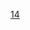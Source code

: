 {{Routemap
| inline = <includeonly>1</includeonly>
| title = 北京地铁14号线
| title-bg = {{北京地铁颜色|14}}
| map=
uhKBHFa~~ ~~{{stl|北京地铁|张郭庄}}
WASSERq\uhKRZW\WASSERq~~ ~~ ~~ ~~[[小清河 (北京)|小清河]]
uhBHF~~ ~~{{stl|北京地铁|园博园}}
hCONTgq\umhKRZhu\hCONTfq~~ ~~ ~~ ~~[[京广高速铁路]]
WASSERq\uhKRZW\WASSERq~~ ~~ ~~ ~~[[永定河特大桥 (北京地铁14号线)|永定河特大桥]]跨[[永定河]]
CONTgq\umhKRZ\CONTfq~~ ~~ ~~ ~~[[丰沙铁路]]
\uhtSTRa\uKDSTCCa~~ ~~ ~~ ~~[[张仪村停车场]]
\utKRWg+l\utKRWr
utBHF~~ ~~{{stl|北京地铁|大瓦窑}}
utBHF~~ ~~{{stl|北京地铁|郭庄子}}
utBHF~~ ~~{{stl|北京地铁|大井}}
utCONTgq\utSTRq\utTINTt\utCONTfq\~~ ~~{{stl|北京地铁|七里庄}}~~{{北京地铁线路名|9|N}}~~{{rmr|Licon=L|Ricon=R|{{stl|北京地铁|郭公庄}}|{{stl|北京地铁|国家图书馆}}}}
utCONTgq\utABZq2\utTINTt!~utSTRc3\utCONTfq\~~ ~~{{stl|北京地铁|西局}}~~{{北京地铁线路名|10|N}}~~ {{rmr|Licon=L|Ricon=R|外环|内环}}
utSTRc1\utABZg+4\~~ ~~ ~~ ~~联络线往{{北京地铁线路名|10}}
utBHF~~ ~~{{stl|北京地铁|东管头}} 
uextSTRc2\uetABZg3\~~ ~~ ~~ ~~联络线往{{北京地铁线路名|16}}
uextCONTgq\uextABZq1!~HUBc2\utTINTxt!~uextSTRc4!~HUB3\uextCONTfq\~~ ~~{{stl|北京地铁|丽泽商务区}}~~{{Dim|{{北京地铁线路名|16|N}} {{北京地铁线路名|大机|N}}}}~~{{北京地铁线路名|16|N}}{{rmr|Licon=L|Ricon=R|{{stl|北京地铁|宛平城}}|{{stl|北京地铁|北安河}}}}
extCONTgq\extKBHFeq!~HUB1\utSTR!~HUBc4\\~~ ~~ ~~ ~~{{北京地铁线路名|大机|N}}{{rmr|Licon=L|{{stl|北京地铁|大兴机场}}}}
WASSERq\utKRZW\WASSERq~~ ~~ ~~ ~~[[莲花河]]
utBHF~~ ~~{{stl|北京地铁|菜户营}}
CONTgq\umtKRZ\CONTfq~~ ~~ ~~ ~~[[京九铁路]][[西黄联络线]]
WASSERq\utKRZW\WASSER+r~~ ~~ ~~ ~~[[凉水河]]
\utBHF\WASSER~~ ~~{{stl|北京地铁|西铁营}}
WASSERq\utKRZW\WASSERr~~ ~~ ~~ ~~[[凉水河]]
utCONTgq\utSTRq\utKRZtu!~HUBc2\uetBHFq!~HUB3\utCONTfq~~ ~~ ~~ ~~{{rmr|Licon=L|Ricon=R|{{stl|北京地铁|新宫}}|{{stl|北京地铁|牡丹园}}}}
\utBHF!~HUB1\HUBc4~~ ~~{{stl|北京地铁|景风门}}~~{{Dim|{{北京地铁线路名|19|N}}}}
CONTgq\STR+r\utSTR\\
LDER\BHF!~HUB2\utSTR!~HUBc3\\~~ ~~ ~~ ~~国铁[[北京南站]]，[[京津城际铁路]]、[[京沪高速铁路]]等
utCONTgq\mKRZt!~HUBc1\utTINTt!~HUB4\utCONTfq\~~ ~~{{stl|北京地铁|北京南站}}~~{{北京地铁线路名|4|N}}~~{{rmr|Licon=L|Ricon=R|{{北京地铁线路名|大|N}}{{stl|北京地铁|天宫院}}|{{stl|北京地铁|安河桥北}}}}
STR\uetBHF\~~ ~~{{Dim|{{stl|北京地铁|陶然桥}}}}~~（2023年）
STRl\umtKRZ\CONTfq
HUBc2\utBHF!~HUB3\~~ ~~{{stl|北京地铁|永定门外}}~~{{北京地铁线路名|8|N}}
utCONTgq\utBHFq!~HUB1\utKRZto!~HUBc4\utCONTfq\~~ ~~ ~~ ~~{{rmr|Licon=L|Ricon=R|{{stl|北京地铁|瀛海}}|{{stl|北京地铁|朱辛庄}}}}
utBHF~~ ~~{{stl|北京地铁|景泰}}
HUBc2\utBHF!~HUB3\~~ ~~{{stl|北京地铁|蒲黄榆}}~~{{北京地铁线路名|5|N}}
utCONTgq\utBHFq!~HUB1\utKRZtu!~HUBc4\utCONTfq\~~ ~~ ~~ ~~{{rmr|Licon=L|Ricon=R|{{stl|北京地铁|宋家庄}}|{{stl|北京地铁|天通苑北}}}}
utBHF~~ ~~{{stl|北京地铁|方庄}}
hCONTgq\hSTRq\hSTRq\umtKRZh\hCONTfq\\~~ ~~ ~~ ~~[[京津城际铁路]]
utCONTgq\utSTRq\utSTR+r\utSTR\\\~~ ~~ ~~ ~~{{北京地铁线路名|10|N}}{{rmr|Licon=L|内环}}
HUBrg\utBHF!~HUBq\utBHF!~HUBeq\\~~ ~~{{stl|北京地铁|十里河}}~~{{北京地铁线路名|10|N}} {{北京地铁线路名|17|N}}
utCONTgq\utKBHFxeq!~HUBe\uetKRZto\uetKRZto\uextCONTfq\\~~ ~~ ~~ ~~{{北京地铁线路名|17|N}}{{rmr|Licon=L|Ricon=R|{{stl|北京地铁|嘉会湖}}|{{stl|北京地铁|未来科学城北}}}}
utSTRl\utKRZtu\utCONTfq~~ ~~ ~~ ~~{{北京地铁线路名|10|N}}{{rmr|Ricon=R|外环}}
utBHF~~ ~~{{stl|北京地铁|北工大西门}}
utBHF~~ ~~{{stl|北京地铁|平乐园}}
utCONTgq\utTINTt\utCONTfq~~ ~~{{stl|北京地铁|九龙山}}~~{{北京地铁线路名|7|N}}~~{{rmr|Licon=L|Ricon=R|{{stl|北京地铁|环球度假区}}|{{stl|北京地铁|北京西站}}}}
CONTgq\umtKRZ\CONTfq~~ ~~ ~~ ~~[[京哈铁路]]
WASSERq\utKRZW\WASSERq~~ ~~ ~~ ~~[[通惠河]]
uextCONTgq\uextSTRq\uetKRZto\uextBHFq!~HUBa\uextCONTfq~~ ~~ ~~ ~~{{北京地铁线路名|28|N}}{{rmr|Licon=L|Ricon=R|{{stl|北京地铁|广渠东路}}|{{stl|北京地铁|东大桥}}}}
utCONTgq\utSTRq\utKRZtu\utBHFq!~HUB\utCONTfq~~ ~~ ~~ ~~{{北京地铁线路名|1|N}}{{rmr|Licon=L|Ricon=R|{{北京地铁线路名|八|N}}{{stl|北京地铁|环球度假区}}|{{stl|北京地铁|古城}}}}
\utBHF!~HUBaq\HUBrf~~ ~~{{stl|北京地铁|大望路}}~~{{北京地铁线路名|1|N}} {{Dim|{{北京地铁线路名|28|N}} {{BJS Dater|28|（|time|）}}}}
uextCONTgq\uextSTRq\uetTINTxt\uextSTRq\uextCONTfq~~ ~~{{Dim|{{stl|北京地铁|红庙}}}}~~{{Dim|{{北京地铁线路名|22|N}} {{BJS Dater|22|（|time|）}}}} 暂缓开通~~{{rmr|Licon=L|Ricon=R|{{stl|北京地铁|平谷}}|{{stl|北京地铁|东大桥}}}}
WASSERq\WASSERq\utKRZW\WASSERq\~~ ~~ ~~ ~~[[二道沟 (北京)|二道沟]]
utCONTgq\utABZq2\utTINTt!~utSTRc3\utCONTfq\~~ ~~{{stl|北京地铁|金台路}}~~{{北京地铁线路名|6|N}}~~{{rmr|Licon=L|Ricon=R|{{stl|北京地铁|潞城}}|{{stl|北京地铁|金安桥}}}}
utSTRc1\utABZg+4\~~ ~~ ~~ ~~联络线往{{北京地铁线路名|6}}
uextCONTgq\uextABZq2\utTINTxt!~uextSTRc3\uextCONTfq\~~ ~~{{stl|北京地铁|朝阳公园}}~~{{Dim|{{北京地铁线路名|3|N}} {{BJS Dater|3|（|time|）}}}}~~{{rmr|Licon=L|Ricon=R|{{stl|北京地铁|东风}}|{{stl|北京地铁|东四十条}}}}
uextSTRc1\uetABZg+4\~~ ~~ ~~ ~~联络线往{{北京地铁线路名|3}}
WASSERq\utKRZW\WASSERq~~ ~~ ~~ ~~[[朝阳公园 (北京)|朝阳公园]]南湖
utBHF~~ ~~{{stl|北京地铁|枣营}}
WASSERq\utKRZW\WASSERq~~ ~~ ~~ ~~[[朝阳公园 (北京)|朝阳公园]]水碓湖、[[亮马河]]
utBHF~~ ~~{{stl|北京地铁|东风北桥}}
WASSERq\utKRZW\WASSERq~~ ~~ ~~ ~~[[坝河]]
utBHF~~ ~~{{stl|北京地铁|将台}}
HUBc2\uetBHF!~HUB3\~~ ~~{{Dim|{{stl|北京地铁|高家园}}}}~~{{Dim|{{北京地铁线路名|12|N}}（2023年）}}
uextCONTgq\uextBHFq!~HUB1\uetKRZto!~HUBc4\uextCONTfq\~~ ~~ ~~ ~~{{rmr|Licon=L|Ricon=R|{{stl|北京地铁|东风}}|{{stl|北京地铁|四季青}}}}
uhCONTgq\uhSTRq\utKRZh\uhCONTfq\~~ ~~ ~~ ~~{{北京地铁线路名|首机|N}}{{rmr|Licon=L|Ricon=R|{{stl|北京地铁|3号航站楼}}|{{stl|北京地铁|北新桥}}}}
utBHF~~ ~~{{stl|北京地铁|望京南}}
utBHF~~ ~~{{stl|北京地铁|阜通}}
HUBc2\utBHF!~HUB3\~~ ~~{{stl|北京地铁|望京}}~~{{北京地铁线路名|15|N}}
utLSTR+l\utBHFq!~HUB1\utKRZtu!~HUBc4\utCONTfq\~~ ~~ ~~ ~~{{rmr|Ricon=R|{{stl|北京地铁|清华东路西口}}}}
utLSTR\WASSER+l\utKRZW\WASSERq\~~ ~~ ~~ ~~[[北小河]]
utLSTR\WASSER\utBHF\\~~ ~~{{stl|北京地铁|东湖渠}}
WASSERq\utKRZW\WASSERr\utBHF\\\~~ ~~{{stl|北京地铁|来广营}}
CONTgq\umtKRZ\STRq\umtKRZ\CONTfq\\~~ ~~ ~~ ~~[[双沙铁路]]
utLSTR\\utBHF\\~~ ~~{{stl|北京地铁|善各庄}}
utLSTR\uKDSTa\utSTRe\\~~ ~~ ~~ ~~[[马泉营车辆段]]（{{北京地铁线路名|15}}）
utLSTR\uKRWgl\uKRWg+r\\~~ ~~ ~~ ~~聯絡線往{{北京地铁线路名|15}}
utLSTR\utSTRa\uKDSTe\\~~ ~~ ~~ ~~[[马泉营车辆段]]（{{北京地铁线路名|14}}）
tCONTgq\umtKRZto\umtKRZto\tSTRq\tCONTfq\\~~ ~~ ~~ ~~[[京沈客运专线]]
utKRWg+l\utKRWr\\\
utCONTf\\\\~~ ~~ ~~ ~~{{rmr|Ricon=D|{{stl|北京地铁|俸伯}}}}
| bottom = {{navbar|北京地铁RDT/14}}
}}
<noinclude>
{{Rdt intro|[[北京地铁14号线]]}}
[[Category:北京地铁RDT|14]]
</noinclude>